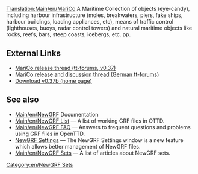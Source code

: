 [[Translation:Main/en/MariCo]]
{{en/Infobox NewGRF|setname= MariCo
|screenshot= Marico03_1.png
|artist= Michael Blunck
|coder= Michael Blunck
|focus= Infrastructure
|homepage=www.ttdpatch.de
|homepagename= Transport Tycoon - The New Graphics
|copyright= copyrighted
}}
A Maritime Collection of objects (eye-candy), including harbour infrastructure (moles, breakwaters, piers, fake ships, harbour buildings, loading appliances, etc), means of traffic control (lighthouses, buoys, radar control towers) and natural maritime objects like rocks, reefs, bars, steep coasts, icebergs, etc. pp.


==External Links==
*[http://www.tt-forums.net/viewtopic.php?f=67&t=52035&sid=9434c6e6b5e7a2ae3da7380ca4fef76c MariCo release thread (tt-forums, v0.37)]
*[http://www.tt-ms.de/forum/showthread.php?tid=5430 MariCo release and discussion thread (German tt-forums)]
*[http://ttdpatch.de/download.html Download v0.37b (home page)]

== See also ==
* [[Main/en/NewGRF]] Documentation
* [[Main/en/NewGRF List]] &mdash; A list of working GRF files in OTTD.
* [[Main/en/NewGRF FAQ]] &mdash; Answers to frequent questions and problems using GRF files in OpenTTD.
* [[Main/en/NewGRF#Activating NewGRFs|NewGRF Settings]] &mdash; The NewGRF Settings window is a new feature which allows better management of NewGRF files. 
* [[Main/en/NewGRF Sets]] &mdash; A list of articles about NewGRF sets.

[[Category:en/NewGRF Sets]]